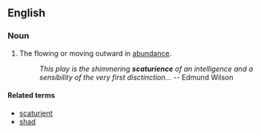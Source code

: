 ==English==

===Noun===
{{en-noun}}

# {{context|rare|lang=en}} The flowing or moving outward in [[abundance]].
#: ''This play is the shimmering '''scaturience''' of an intelligence and a sensibility of the very first disctinction...''  -- Edmund Wilson

====Related terms====
* [[scaturient]]
* [[shad]]